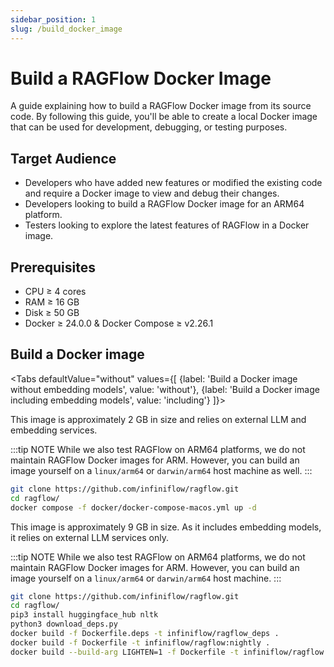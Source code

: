 ```yaml
---
sidebar_position: 1
slug: /build_docker_image
---
```


# Build a RAGFlow Docker Image

A guide explaining how to build a RAGFlow Docker image from its source code. By following this guide, you'll be able to create a local Docker image that can be used for development, debugging, or testing purposes.

## Target Audience

- Developers who have added new features or modified the existing code and require a Docker image to view and debug their changes.
- Developers looking to build a RAGFlow Docker image for an ARM64 platform.
- Testers looking to explore the latest features of RAGFlow in a Docker image.

## Prerequisites

- CPU &ge; 4 cores
- RAM &ge; 16 GB
- Disk &ge; 50 GB
- Docker &ge; 24.0.0 & Docker Compose &ge; v2.26.1

## Build a Docker image

<Tabs
  defaultValue="without"
  values={[
    {label: 'Build a Docker image without embedding models', value: 'without'},
    {label: 'Build a Docker image including embedding models', value: 'including'}
  ]}>
  <TabItem value="without">

This image is approximately 2 GB in size and relies on external LLM and embedding services.

:::tip NOTE
While we also test RAGFlow on ARM64 platforms, we do not maintain RAGFlow Docker images for ARM. However, you can build an image yourself on a `linux/arm64` or `darwin/arm64` host machine as well.
:::

```bash
git clone https://github.com/infiniflow/ragflow.git
cd ragflow/
docker compose -f docker/docker-compose-macos.yml up -d
```


  </TabItem>
  <TabItem value="including">

This image is approximately 9 GB in size. As it includes embedding models, it relies on external LLM services only.  

:::tip NOTE
While we also test RAGFlow on ARM64 platforms, we do not maintain RAGFlow Docker images for ARM. However, you can build an image yourself on a `linux/arm64` or `darwin/arm64` host machine.
:::

```bash
git clone https://github.com/infiniflow/ragflow.git
cd ragflow/
pip3 install huggingface_hub nltk
python3 download_deps.py
docker build -f Dockerfile.deps -t infiniflow/ragflow_deps .
docker build -f Dockerfile -t infiniflow/ragflow:nightly .
docker build --build-arg LIGHTEN=1 -f Dockerfile -t infiniflow/ragflow:nightly-slim .
```

  </TabItem>
</Tabs>